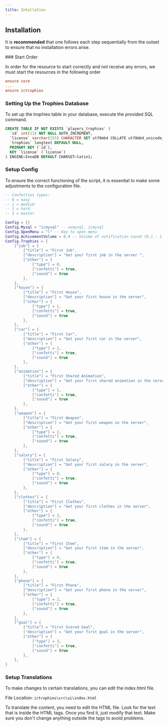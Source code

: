 ```yaml
---
title: Intallation
---
```


## Installation

<Callout type="info">

It is **recommended** that one follows each step sequentially from the outset to ensure that no installation errors arise.

</Callout>
<Steps>
### Start Order

In order for the resource to start correctly and not receive any errors, we must start the resources in the following order

```cfg {3} showLineNumbers filename="server.cfg"
ensure core
...
ensure ictrophies
```

### Setting Up the Trophies Database

<Callout type="info">

To set up the trophies table in your database, execute the provided SQL command.

</Callout>

```sql {1-10} showLineNumbers filename="ictrophies.sql"
CREATE TABLE IF NOT EXISTS `players_trophies` (
  `id` int(11) NOT NULL AUTO_INCREMENT,
  `license` varchar(255) CHARACTER SET utf8mb4 COLLATE utf8mb4_unicode_ci NOT NULL DEFAULT '',
  `trophies` longtext DEFAULT NULL,
  PRIMARY KEY (`id`),
  KEY `license` (`license`)
) ENGINE=InnoDB DEFAULT CHARSET=latin1;
```


### Setup Config
 

<Callout type="warning">

To ensure the correct functioning of the script, it is essential to make some adjustments to the configuration file.

</Callout>



```lua {1-5, 8-10} showLineNumbers filename="config.lua"
-- Confetties types: 
-- 0 = easy
-- 1 = medium
-- 2 = hard
-- 3 = master

Config = {}
Config.Mysql = "icmysql" -- oxmysql, icmysql
Config.OpenMenu = "l" -- Key to open menu
Config.AchivementVolume = 0.4 -- Volume of notification sound (0.1 - 1.0)
Config.Trophies = {
    ["job"] = {
        ["title"] = "First Job",
        ["description"] = "Get your first job in the server ",
        ["other"] = {
            ["type"] = 0,
            ["confetti"] = true,
            ["sound"] = true
        },
    },
    ["house"] = {
        ["title"] = "First House",
        ["description"] = "Get your first house in the server",
        ["other"] = {
            ["type"] = 1,
            ["confetti"] = true,
            ["sound"] = true
        },
    },
    ["car"] = {
        ["title"] = "First Car",
        ["description"] = "Get your first car in the server",
        ["other"] = {
            ["type"] = 2,
            ["confetti"] = true,
            ["sound"] = true
        },
    },
    ["animation"] = {
        ["title"] = "First Shared Animation",
        ["description"] = "Get your first shared animation in the server",
        ["other"] = {
            ["type"] = 1,
            ["confetti"] = true,
            ["sound"] = true
        },
    },
    ["weapon"] = {
        ["title"] = "First Weapon",
        ["description"] = "Get your first weapon in the server",
        ["other"] = {
            ["type"] = 2,
            ["confetti"] = true,
            ["sound"] = true
        },
    },
    ["salary"] = {
        ["title"] = "First Salary",
        ["description"] = "Get your first salary in the server",
        ["other"] = {
            ["type"] = 0,
            ["confetti"] = true,
            ["sound"] = true
        },
    },
    ["clothes"] = {
        ["title"] = "First Clothes",
        ["description"] = "Get your first clothes in the server",
        ["other"] = {
            ["type"] = 3,
            ["confetti"] = true,
            ["sound"] = true
        },
    },
    ["item"] = {
        ["title"] = "First Item",
        ["description"] = "Get your first item in the server",
        ["other"] = {
            ["type"] = 0,
            ["confetti"] = true,
            ["sound"] = true
        },
    },
    ["phone"] = {
        ["title"] = "First Phone",
        ["description"] = "Get your first phone in the server",
        ["other"] = {
            ["type"] = 2,
            ["confetti"] = true,
            ["sound"] = true
        },
    },
    ["goal"] = {
        ["title"] = "First Scored Goal",
        ["description"] = "Get your first goal in the server",
        ["other"] = {
            ["type"] = 3,
            ["confetti"] = true,
            ["sound"] = true
        },
    },
}
```

### Setup Translations

To make changes to certain translations, you can edit the index.html file.

File Location: ```ictrophies\src\ui\index.html```

<Callout type="info">

To translate the content, you need to edit the HTML file. Look for the text that is inside the HTML tags. Once you find it, just modify that text. Make sure you don't change anything outside the tags to avoid problems.

</Callout>

</Steps>